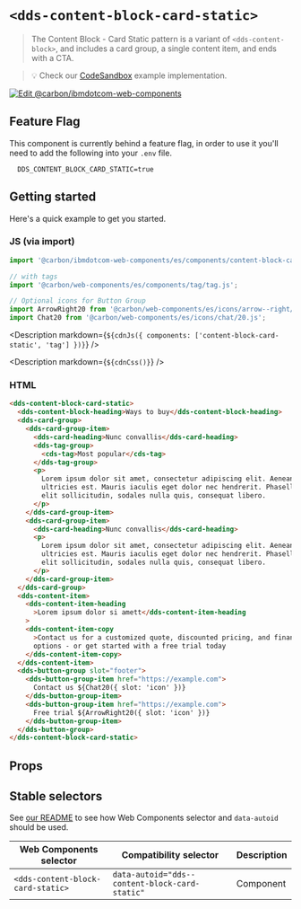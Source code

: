 
# `<dds-content-block-card-static>`

> The Content Block - Card Static pattern is a variant of `<dds-content-block>`,
> and includes a card group, a single content item, and ends with a CTA.

> 💡 Check our
> [CodeSandbox](https://githubbox.com/carbon-design-system/carbon-for-ibm-dotcom/tree/main/packages/web-components/examples/codesandbox/components/content-block-card-static)
> example implementation.

[![Edit @carbon/ibmdotcom-web-components](https://codesandbox.io/static/img/play-codesandbox.svg)](https://githubbox.com/carbon-design-system/carbon-for-ibm-dotcom/tree/main/packages/web-components/examples/codesandbox/components/content-block-card-static)

## Feature Flag

This component is currently behind a feature flag, in order to use it you'll
need to add the following into your `.env` file.

```
  DDS_CONTENT_BLOCK_CARD_STATIC=true
```

## Getting started

Here's a quick example to get you started.

### JS (via import)

```javascript
import '@carbon/ibmdotcom-web-components/es/components/content-block-card-static/index.js';

// with tags
import '@carbon/web-components/es/components/tag/tag.js';

// Optional icons for Button Group
import ArrowRight20 from '@carbon/web-components/es/icons/arrow--right/20.js';
import Chat20 from '@carbon/web-components/es/icons/chat/20.js';
```

<Description
  markdown={`${cdnJs({ components: ['content-block-card-static', 'tag'] })}`}
/>

<Description markdown={`${cdnCss()}`} />

### HTML

```html
<dds-content-block-card-static>
  <dds-content-block-heading>Ways to buy</dds-content-block-heading>
  <dds-card-group>
    <dds-card-group-item>
      <dds-card-heading>Nunc convallis</dds-card-heading>
      <dds-tag-group>
        <cds-tag>Most popular</cds-tag>
      </dds-tag-group>
      <p>
        Lorem ipsum dolor sit amet, consectetur adipiscing elit. Aenean et
        ultricies est. Mauris iaculis eget dolor nec hendrerit. Phasellus at
        elit sollicitudin, sodales nulla quis, consequat libero.
      </p>
    </dds-card-group-item>
    <dds-card-group-item>
      <dds-card-heading>Nunc convallis</dds-card-heading>
      <p>
        Lorem ipsum dolor sit amet, consectetur adipiscing elit. Aenean et
        ultricies est. Mauris iaculis eget dolor nec hendrerit. Phasellus at
        elit sollicitudin, sodales nulla quis, consequat libero.
      </p>
    </dds-card-group-item>
  </dds-card-group>
  <dds-content-item>
    <dds-content-item-heading
      >Lorem ipsum dolor si amett</dds-content-item-heading
    >
    <dds-content-item-copy
      >Contact us for a customized quote, discounted pricing, and financing
      options - or get started with a free trial today
    </dds-content-item-copy>
  </dds-content-item>
  <dds-button-group slot="footer">
    <dds-button-group-item href="https://example.com">
      Contact us ${Chat20({ slot: 'icon' })}
    </dds-button-group-item>
    <dds-button-group-item href="https://example.com">
      Free trial ${ArrowRight20({ slot: 'icon' })}
    </dds-button-group-item>
  </dds-button-group>
</dds-content-block-card-static>
```

## Props

<Props of="dds-content-block-card-static" />
<Description markdown={markdownContents} />

## Stable selectors

See
[our README](https://github.com/carbon-design-system/carbon-for-ibm-dotcom/tree/main/packages/web-components#stable-selectors-for-analytics-and-integratione2e-testing-in-web-components)
to see how Web Components selector and `data-autoid` should be used.

| Web Components selector           | Compatibility selector                         | Description |
| --------------------------------- | ---------------------------------------------- | ----------- |
| `<dds-content-block-card-static>` | `data-autoid="dds--content-block-card-static"` | Component   |

<Description markdown={contributing} />

